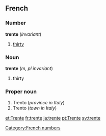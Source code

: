 ==French==

===Number===
'''trente''' (''invariant'')

# [[thirty]]

===Noun===
'''trente''' (''m, pl invariant'')

#thirty

===Proper noun===

#Trento (''province in Italy'')
#Trento (''town in Italy'')

[[et:Trente]]
[[fr:trente]]
[[ja:trente]]
[[pt:Trente]]
[[sv:trente]]
[[Category:French numbers]]